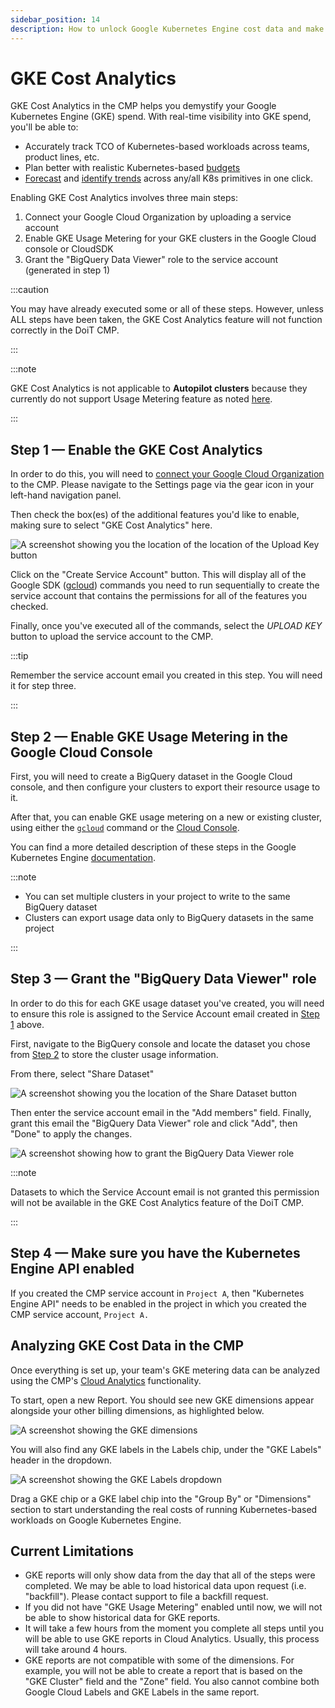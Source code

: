 ```yaml
---
sidebar_position: 14
description: How to unlock Google Kubernetes Engine cost data and make it available in Cloud Analytics
---
```


# GKE Cost Analytics

GKE Cost Analytics in the CMP helps you demystify your Google Kubernetes Engine (GKE) spend. With real-time visibility into GKE spend, you'll be able to:

- Accurately track TCO of Kubernetes-based workloads across teams, product lines, etc.
- Plan better with realistic Kubernetes-based [budgets](manage-budgets.mdx)
- [Forecast](forecasting.mdx) and [identify trends](trend-analysis.mdx) across any/all K8s primitives in one click.

Enabling GKE Cost Analytics involves three main steps:

1. Connect your Google Cloud Organization by uploading a service account
2. Enable GKE Usage Metering for your GKE clusters in the Google Cloud console or CloudSDK
3. Grant the "BigQuery Data Viewer" role to the service account (generated in step 1)

:::caution

You may have already executed some or all of these steps. However, unless ALL steps have been taken, the GKE Cost Analytics feature will not function correctly in the DoiT CMP.

:::

:::note

GKE Cost Analytics is not applicable to **Autopilot clusters** because they currently do not support Usage Metering feature as noted [here](https://cloud.google.com/kubernetes-engine/docs/concepts/autopilot-overview#unsupported_cluster_features).

:::

## Step 1 &mdash; Enable the GKE Cost Analytics

In order to do this, you will need to [connect your Google Cloud Organization](../google-cloud/connect-google-cloud-service-account.mdx) to the CMP. Please navigate to the Settings page via the gear icon in your left-hand navigation panel.

Then check the box(es) of the additional features you'd like to enable, making sure to select "GKE Cost Analytics" here.

![A screenshot showing you the location of the location of the Upload Key button](../assets/png/cmp-gke-cost-analytics-enable.png)

Click on the "Create Service Account" button. This will display all of the Google SDK ([gcloud](https://cloud.google.com/sdk)) commands you need to run sequentially to create the service account that contains the permissions for all of the features you checked.

Finally, once you've executed all of the commands, select the _UPLOAD KEY_ button to upload the service account to the CMP.

:::tip

Remember the service account email you created in this step. You will need it for step three.

:::

## Step 2 &mdash; Enable GKE Usage Metering in the Google Cloud Console

First, you will need to create a BigQuery dataset in the Google Cloud console, and then configure your clusters to export their resource usage to it.

After that, you can enable GKE usage metering on a new or existing cluster, using either the [`gcloud`](https://cloud.google.com/kubernetes-engine/docs/how-to/cluster-usage-metering#gcloud) command or the [Cloud Console](https://cloud.google.com/kubernetes-engine/docs/how-to/cluster-usage-metering#console).

You can find a more detailed description of these steps in the Google Kubernetes Engine [documentation](https://cloud.google.com/kubernetes-engine/docs/how-to/cluster-usage-metering#enabling).

:::note

- You can set multiple clusters in your project to write to the same BigQuery dataset
- Clusters can export usage data only to BigQuery datasets in the same project

:::

## Step 3 &mdash; Grant the "BigQuery Data Viewer" role

In order to do this for each GKE usage dataset you've created, you will need to ensure this role is assigned to the Service Account email created in [Step 1](gke-cost-analytics.mdx#step-1-enable-the-gke-cost-analytics-feature-in-the-doit-cmp) above.

First, navigate to the BigQuery console and locate the dataset you chose from [Step 2](gke-cost-analytics.mdx#step-2-enable-gke-usage-metering-in-the-google-cloud-console) to store the cluster usage information.

From there, select "Share Dataset"

![A screenshot showing you the location of the Share Dataset button](../assets/png/gcp-share-dataset-button.png)

Then enter the service account email in the "Add members" field. Finally, grant this email the "BigQuery Data Viewer" role and click "Add", then "Done" to apply the changes.

![A screenshot showing how to grant the BigQuery Data Viewer role](../assets/png/gcp-grant-bigquery-data-view-role.png)

:::note

Datasets to which the Service Account email is not granted this permission will not be available in the GKE Cost Analytics feature of the DoiT CMP.

:::

## Step 4 &mdash; Make sure you have the Kubernetes Engine API enabled

If you created the CMP service account in `Project A`, then "Kubernetes Engine API" needs to be enabled in the project in which you created the CMP service account, `Project A.`

## Analyzing GKE Cost Data in the CMP

Once everything is set up, your team's GKE metering data can be analyzed using the CMP's [Cloud Analytics](create-cloud-report/index.mdx) functionality.

To start, open a new Report. You should see new GKE dimensions appear alongside your other billing dimensions, as highlighted below.

![A screenshot showing the GKE dimensions](../assets/png/cmp-gke-dimensions.png)

You will also find any GKE labels in the Labels chip, under the "GKE Labels" header in the dropdown.

![A screenshot showing the GKE Labels dropdown](../assets/png/cmp-gke-labels-dropdown.png)

Drag a GKE chip or a GKE label chip into the "Group By" or "Dimensions" section to start understanding the real costs of running Kubernetes-based workloads on Google Kubernetes Engine.

## Current Limitations

- GKE reports will only show data from the day that all of the steps were completed. We may be able to load historical data upon request (i.e. "backfill"). Please contact support to file a backfill request.
- If you did not have "GKE Usage Metering" enabled until now, we will not be able to show historical data for GKE reports.
- It will take a few hours from the moment you complete all steps until you will be able to use GKE reports in Cloud Analytics. Usually, this process will take around 4 hours.
- GKE reports are not compatible with some of the dimensions. For example, you will not be able to create a report that is based on the "GKE Cluster" field and the "Zone" field. You also cannot combine both Google Cloud Labels and GKE Labels in the same report.
